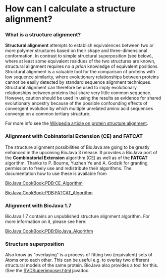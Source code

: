 =How can I calculate a structure alignment?=

=== What is a structure alignment? ===
'''Structural alignment''' attempts to establish equivalences between two or more polymer structures based on their shape and three-dimensional conformation.  In contrast to simple structural superposition (see below), where at least some equivalent residues of the two structures are known, structural alignment requires no ''a priori'' knowledge of equivalent positions.  Structural alignment is a valuable tool for the comparison of proteins with low sequence similarity, where evolutionary relationships between proteins cannot be easily detected by standard sequence alignment techniques. Structural alignment can therefore be used to imply evolutionary relationships between proteins that share very little common sequence. However, caution should be used in using the results as evidence for shared evolutionary ancestry because of the possible confounding effects of convergent evolution by which multiple unrelated amino acid sequences converge on a common tertiary structure. 

For more info see the [http://en.wikipedia.org/wiki/Structural_alignment Wikipedia article on protein structure alignment].

=== Alignment with Cobinatorial Extension (CE)  and FATCAT === 

The structure alignment possibilities of BioJava are going to be greatly enhanced in the upcoming BioJava 3 release. It provides a BioJava port of the '''Combinatorial Extension''' algorithm (CE) as well as of the '''FATCAT''' algorithm. Thanks to P. Bourne, Yuzhen Ye and A. Godzik for granting permission to freely use and redistribute their algorithms. The documentation how to use these is available from 

[[BioJava:CookBook:PDB:CE_Algorithm]] 

[[BioJava:CookBook:PDB:FATCAT_Algorithm]]

=== Alignment with BioJava 1.7 ===

BioJava 1.7 contains an unpublished structure alignment algorithm. For more information on it, please see here:

[[BioJava:CookBook:PDB:BioJava_Algorithm]]

=== Structure superposition ===

Also know as "overlaying" is a process of fitting two (equivalent) sets of Atoms onto each other. This can be useful e.g. to overlay two different structural models of the same protein. BioJava also provides a tool for this. (See the [http://www.biojava.org/docs/api/org/biojava/bio/structure/SVDSuperimposer.html SVDSuperimposer.html] javadoc.